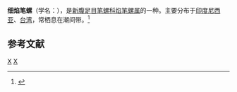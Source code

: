 {{Speciesbox 
| taxon = Strigatella pica
| binomial_authority = (Dillwyn, 1817)
}}
'''细焰笔螺'''（学名：''{{lang|la|Strigatella pica}}''），是[[新腹足目|新腹足目]][[笔螺科|笔螺科]][[焰笔螺属|焰笔螺属]]的一种。主要分布于[[印度尼西亚|印度尼西亚]]、[[台湾|台湾]]，常栖息在潮间带。<ref>{{cite web|url=http://shell.sinica.edu.tw/chinese/shellbase_detail.php?science_no=1243|title=国际贝库：细焰笔螺|publisher=台湾贝类资料库|accessdate=2009-08-11}}</ref>

== 参考文献 ==
{{reflist}}
{{taxonbar}}
[[Category:_1817年描述的动物|X]]
[[Category:焰笔螺属|X]]